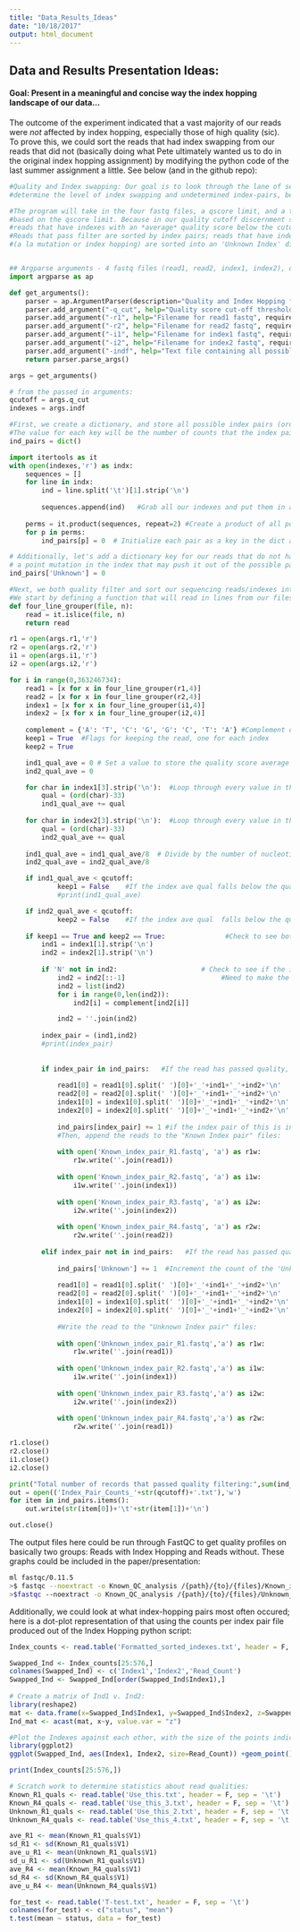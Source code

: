 ```yaml
---
title: "Data_Results_Ideas"
date: "10/18/2017"
output: html_document
---
```


## Data and Results Presentation Ideas:

#### Goal: Present in a meaningful and concise way the index hopping landscape of our data...

The outcome of the experiment indicated that a vast majority of our reads were *not* affected by index hopping, especially those of high quality (sic). To prove this, we could sort the reads that had index swapping from our reads that did not (basically doing what Pete ultimately wanted us to do in the original index hopping assignment) by modifying the python code of the last summer assignment a little. See below (and in the github repo):

```python
#Quality and Index swapping: Our goal is to look through the lane of sequencing generated from your library preps and
#determine the level of index swapping and undetermined index-pairs, before and after quality filtering of index reads

#The program will take in the four fastq files, a qscore limit, and a text file containing all adapter indexes as inputs and filter each read
#based on the qscore limit. Because in our quality cutoff discernment step we determined a cutoff based on average quality per read, we will only throw out
#reads that have indexes with an *average* quality score below the cutoff (rather than throwing out a read if ANY of the nucleotides fall below threshold).
#Reads that pass filter are sorted by index pairs; reads that have indexes that are not among the possible index pairs 
#(a la mutation or index hopping) are sorted into an 'Unknown Index' dictionary item, and the rest are sorted into their respective index pair dictionary item.


## Argparse arguments - 4 fastq files (read1, read2, index1, index2), quality threshold, and index.tsv file
import argparse as ap

def get_arguments():
    parser = ap.ArgumentParser(description="Quality and Index Hopping filter")
    parser.add_argument("-q_cut", help="Quality score cut-off threshold for filtering reads", required=True, type=int)
    parser.add_argument("-r1", help="Filename for read1 fastq", required=True, type=str)
    parser.add_argument("-r2", help="Filename for read2 fastq", required=True, type=str)
    parser.add_argument("-i1", help="Filename for index1 fastq", required=True, type=str)
    parser.add_argument("-i2", help="Filename for index2 fastq", required=True, type=str)
    parser.add_argument("-indf", help="Text file containing all possible indexes", required=True)
    return parser.parse_args()

args = get_arguments()

# from the passed in arguments:
qcutoff = args.q_cut
indexes = args.indf

#First, we create a dictionary, and store all possible index pairs (order matters) as keys.
#The value for each key will be the number of counts that the index pair has been seen across all reads
ind_pairs = dict()

import itertools as it
with open(indexes,'r') as indx:
    sequences = []
    for line in indx:
        ind = line.split('\t')[1].strip('\n')
        
        sequences.append(ind)   #Grab all our indexes and put them in a list
    
    perms = it.product(sequences, repeat=2) #Create a product of all possible index pairs (including the index with itself)
    for p in perms:
        ind_pairs[p] = 0  # Initialize each pair as a key in the dict and the value to 0

# Additionally, let's add a dictionary key for our reads that do not have a possible index pair (for the reads with 'N' or that have had
# a point mutation in the index that may push it out of the possible pairs).
ind_pairs['Unknown'] = 0

#Next, we both quality filter and sort our sequencing reads/indexes into files baised on the index pairing of each read.
#We start by defining a function that will read in lines from our files in set of 4, such that we capture only one fastq entry at a time:     
def four_line_grouper(file, n):
    read = it.islice(file, n)
    return read

r1 = open(args.r1,'r')
r2 = open(args.r2,'r')
i1 = open(args.i1,'r')
i2 = open(args.i2,'r')

for i in range(0,363246734):
    read1 = [x for x in four_line_grouper(r1,4)]
    read2 = [x for x in four_line_grouper(r2,4)]
    index1 = [x for x in four_line_grouper(i1,4)]
    index2 = [x for x in four_line_grouper(i2,4)]
    
    complement = {'A': 'T', 'C': 'G', 'G': 'C', 'T': 'A'} #Complement dict for transforming index 2 to reverse complement
    keep1 = True  #Flags for keeping the read, one for each index
    keep2 = True

    ind1_qual_ave = 0 # Set a value to store the quality score average for each index
    ind2_qual_ave = 0 

    for char in index1[3].strip('\n'):  #Loop through every value in the quality string for index1
        qual = (ord(char)-33)
        ind1_qual_ave += qual
        
    for char in index2[3].strip('\n'):  #Loop through every value in the quality string for index2
        qual = (ord(char)-33)
        ind2_qual_ave += qual
   
    ind1_qual_ave = ind1_qual_ave/8  # Divide by the number of nucleotides in the index
    ind2_qual_ave = ind2_qual_ave/8

    if ind1_qual_ave < qcutoff:
            keep1 = False    #If the index ave qual falls below the quality cutoff, flip the quality flag
            #print(ind1_qual_ave)

    if ind2_qual_ave < qcutoff:
            keep2 = False    #If the index ave qual  falls below the quality cutoff, flip the quality flag
 
    if keep1 == True and keep2 == True:               #Check to see both indexes passed quality check
        ind1 = index1[1].strip('\n')
        ind2 = index2[1].strip('\n')
        
        if 'N' not in ind2:                     # Check to see if the index has N; if it does, we don't need to take reverse compliment because we already know it won't match known index pair.
            ind2 = ind2[::-1]                        #Need to make the reverse complement of the second index
            ind2 = list(ind2)
            for i in range(0,len(ind2)):
                ind2[i] = complement[ind2[i]]

            ind2 = ''.join(ind2)
        
        index_pair = (ind1,ind2)
        #print(index_pair)
        
        
        if index_pair in ind_pairs:   #If the read has passed quality, and is in the possible list of index pairs:
            
            read1[0] = read1[0].split(' ')[0]+'_'+ind1+'_'+ind2+'\n'
            read2[0] = read2[0].split(' ')[0]+'_'+ind1+'_'+ind2+'\n'
            index1[0] = index1[0].split(' ')[0]+'_'+ind1+'_'+ind2+'\n'
            index2[0] = index2[0].split(' ')[0]+'_'+ind1+'_'+ind2+'\n'
            
            ind_pairs[index_pair] += 1 #if the index pair of this is in the dictionary of index pairs, increment the count for that pairing
            #Then, append the reads to the "Known Index pair" files:
            
            with open('Known_index_pair_R1.fastq', 'a') as r1w:
                r1w.write(''.join(read1))
            
            with open('Known_index_pair_R2.fastq', 'a') as i1w:
                i1w.write(''.join(index1))
            
            with open('Known_index_pair_R3.fastq', 'a') as i2w:
                i2w.write(''.join(index2))
            
            with open('Known_index_pair_R4.fastq', 'a') as r2w:
                r2w.write(''.join(read2))
        
        elif index_pair not in ind_pairs:   #If the read has passed quality but does not contain a possible index pair:
            
            ind_pairs['Unknown'] += 1  #Increment the count of the 'Unknown' item, for reads with indexes outside the possible set
            
            read1[0] = read1[0].split(' ')[0]+'_'+ind1+'_'+ind2+'\n'
            read2[0] = read2[0].split(' ')[0]+'_'+ind1+'_'+ind2+'\n'
            index1[0] = index1[0].split(' ')[0]+'_'+ind1+'_'+ind2+'\n'
            index2[0] = index2[0].split(' ')[0]+'_'+ind1+'_'+ind2+'\n'
            
            #Write the read to the "Unknown Index pair" files:
             
            with open('Unknown_index_pair_R1.fastq','a') as r1w:
                r1w.write(''.join(read1))
            
            with open('Unknown_index_pair_R2.fastq','a') as i1w:
                i1w.write(''.join(index1))
            
            with open('Unknown_index_pair_R3.fastq','a') as i2w:
                i2w.write(''.join(index2))
            
            with open('Unknown_index_pair_R4.fastq','a') as r2w:
                r2w.write(''.join(read1))

r1.close()
r2.close()
i1.close()
i2.close()

print("Total number of records that passed quality filtering:",sum(ind_pairs.values()))
out = open(('Index_Pair_Counts_'+str(qcutoff)+'.txt'),'w')
for item in ind_pairs.items():
    out.write(str(item[0])+'\t'+str(item[1])+'\n')

out.close()

```

The output files here could be run through FastQC to get quality profiles on basically two groups: Reads with Index Hopping and Reads without. These graphs could be included in the paper/presentation:

```BASH
ml fastqc/0.11.5
>$ fastqc --noextract -o Known_QC_analysis /{path}/{to}/{files}/Known_index_pair_R1.fastq /{path}/{to}/{files}/Known_index_pair_R4.fastq
>$fastqc --noextract -o Known_QC_analysis /{path}/{to}/{files}/Unknown_index_pair_R1.fastq /{path}/{to}/{files}/Unknown_index_pair_R4.fastq
```


Additionally, we could look at what index-hopping pairs most often occured; here is a dot-plot representation of that using the counts per index pair file produced out of the Index Hopping python script:

```r
Index_counts <- read.table('Formatted_sorted_indexes.txt', header = F, sep = ' ') # This file is included in Github; it is already sorted with the Index paired libraries at the top (rows 1-24) and the index hopped read counts below (25 on)

Swapped_Ind <- Index_counts[25:576,]
colnames(Swapped_Ind) <- c('Index1','Index2','Read_Count')
Swapped_Ind <- Swapped_Ind[order(Swapped_Ind$Index1),]
    
# Create a matrix of Ind1 v. Ind2:
library(reshape2)
mat <- data.frame(x=Swapped_Ind$Index1, y=Swapped_Ind$Index2, z=Swapped_Ind$Read_Count)
Ind_mat <- acast(mat, x~y, value.var = "z")

#Plot the Indexes against each other, with the size of the points indicating the number of reads that index pair included.
library(ggplot2)
ggplot(Swapped_Ind, aes(Index1, Index2, size=Read_Count)) +geom_point() + theme(axis.text.x = element_text(angle = 90))+ labs(title = "Read Counts for Unmatched Index Pairs")

print(Index_counts[25:576,])
```



```r
# Scratch work to determine statistics about read qualities:
Known_R1_quals <- read.table('Use_this.txt', header = F, sep = '\t')
Known_R4_quals <- read.table('Use_this_3.txt', header = F, sep = '\t')
Unknown_R1_quals <- read.table('Use_this_2.txt', header = F, sep = '\t')
Unknown_R4_quals <- read.table('Use_this_4.txt', header = F, sep = '\t')

ave_R1 <- mean(Known_R1_quals$V1)
sd_R1 <- sd(Known_R1_quals$V1)
ave_u_R1 <- mean(Unknown_R1_quals$V1)
sd_u_R1 <- sd(Unknown_R1_quals$V1)
ave_R4 <- mean(Known_R4_quals$V1)
sd_R4 <- sd(Known_R4_quals$V1)
ave_u_R4 <- mean(Unknown_R4_quals$V1)

for_test <- read.table('T-test.txt', header = F, sep = '\t')
colnames(for_test) <- c("status", "mean")
t.test(mean ~ status, data = for_test)
```